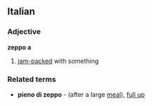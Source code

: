 ==Italian==
===Adjective===
'''zeppo a'''
# [[jam-packed]] with something
===Related terms===
* '''pieno di zeppo''' - (after a large [[meal]]), [[full up]]